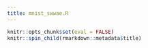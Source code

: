```yaml
---
title: mnist_swwae.R
---
```


```r
knitr::opts_chunk$set(eval = FALSE)
knitr::spin_child(rmarkdown::metadata$title)
```
